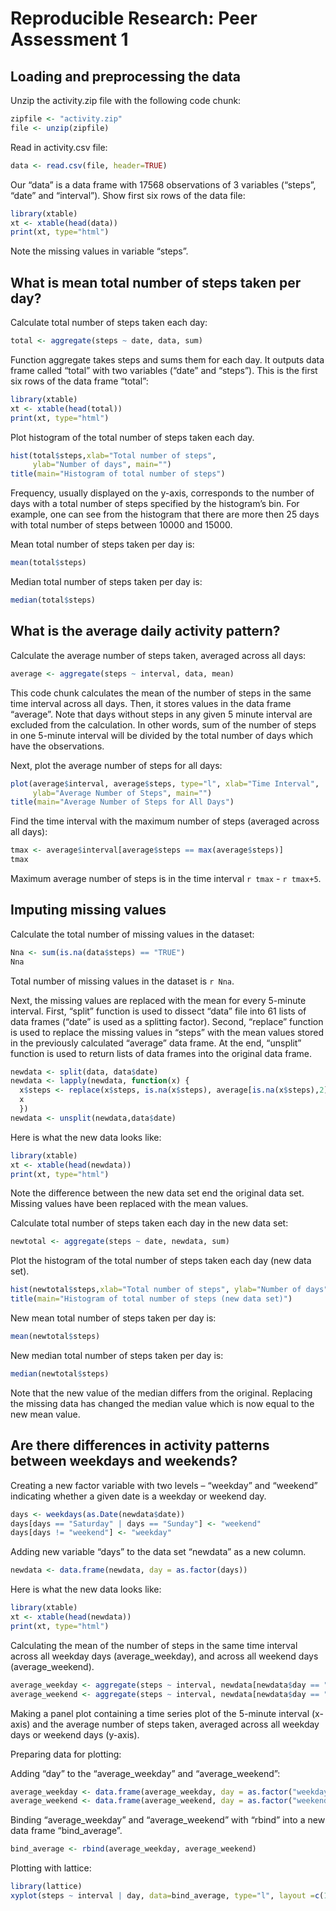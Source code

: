 
Reproducible Research: Peer Assessment 1  
========================================


## Loading and preprocessing the data  

Unzip the activity.zip file with the following code chunk:
```r
zipfile <- "activity.zip"
file <- unzip(zipfile)
```

Read in activity.csv file:
```r
data <- read.csv(file, header=TRUE)
```

Our "data" is a data frame with 17568 observations 
of 3 variables ("steps", "date" and "interval").
Show first six rows of the data file:
```r
library(xtable)
xt <- xtable(head(data))
print(xt, type="html")
```
Note the missing values in variable "steps".


## What is mean total number of steps taken per day?

Calculate total number of steps taken each day:
```r
total <- aggregate(steps ~ date, data, sum)
```

Function aggregate takes steps and sums them for each day.
It outputs data frame called "total" with two variables ("date" and "steps").
This is the first six rows of the data frame "total":
```r
library(xtable)
xt <- xtable(head(total))
print(xt, type="html")
```



Plot histogram of the total number of steps taken each day.
```r
hist(total$steps,xlab="Total number of steps", 
     ylab="Number of days", main="")
title(main="Histogram of total number of steps")
```

Frequency, usually displayed on the y-axis, corresponds to
the number of days with a total number of steps specified by the 
histogram's bin. For example, one can see from the histogram 
that there are more then 25 days with total number of steps 
between 10000 and 15000.

Mean total number of steps taken per day is:
```r
mean(total$steps)
```

Median total number of steps taken per day is:
```r
median(total$steps)
```


## What is the average daily activity pattern?

Calculate the average number of steps taken, averaged across all days:
```r
average <- aggregate(steps ~ interval, data, mean)
```
This code chunk calculates the mean of the number of steps in the same time interval across all days.
Then, it stores values in the data frame "average". Note that days without steps in any given
5 minute interval are excluded from the calculation. In other words, sum of the number of steps
in one 5-minute interval will be divided by the total number of days which have the observations. 

Next, plot the average number of steps for all days:
```r
plot(average$interval, average$steps, type="l", xlab="Time Interval", 
     ylab="Average Number of Steps", main="")
title(main="Average Number of Steps for All Days")
```

Find the time interval with the maximum number of steps (averaged across all days):
```r
tmax <- average$interval[average$steps == max(average$steps)]
tmax
```
Maximum average number of steps is in the time interval `r tmax` - `r tmax+5`.


## Imputing missing values

Calculate the total number of missing values in the dataset:
```r
Nna <- sum(is.na(data$steps) == "TRUE")
Nna
```
Total number of missing values in the dataset is `r Nna`.

Next, the missing values are replaced with the mean for every 5-minute interval.
First, "split" function is used to dissect "data" file into 61 lists
of data frames ("date" is used as a splitting factor). Second, "replace" function
is used to replace the missing values in "steps" with the mean values stored in the previously
calculated "average" data frame. At the end, "unsplit" function is used to 
return lists of data frames into the original data frame.
```r
newdata <- split(data, data$date)
newdata <- lapply(newdata, function(x) {
  x$steps <- replace(x$steps, is.na(x$steps), average[is.na(x$steps),2]); 
  x
  })
newdata <- unsplit(newdata,data$date)
```
Here is what the new data looks like:
```r
library(xtable)
xt <- xtable(head(newdata))
print(xt, type="html")
```
Note the difference between the new data set end the original data set. Missing values
have been replaced with the mean values.

Calculate total number of steps taken each day in the new data set:
```r
newtotal <- aggregate(steps ~ date, newdata, sum)
```

Plot the histogram of the total number of steps taken each day (new data set).
```r
hist(newtotal$steps,xlab="Total number of steps", ylab="Number of days", main="")
title(main="Histogram of total number of steps (new data set)")
```

New mean total number of steps taken per day is:
```r
mean(newtotal$steps)
```

New median total number of steps taken per day is:
```r
median(newtotal$steps)
```
Note that the new value of the median differs from the original. 
Replacing the missing data has changed the median value which is now
equal to the new mean value.


## Are there differences in activity patterns between weekdays and weekends?

Creating a new factor variable with two levels – “weekday” and “weekend” indicating whether a given date is a weekday or weekend day.
```r
days <- weekdays(as.Date(newdata$date))
days[days == "Saturday" | days == "Sunday"] <- "weekend"
days[days != "weekend"] <- "weekday"
```

Adding new variable "days" to the data set "newdata" as a new column.
```r
newdata <- data.frame(newdata, day = as.factor(days))
```

Here is what the new data looks like:
```r
library(xtable)
xt <- xtable(head(newdata))
print(xt, type="html")
```

Calculating the mean of the number of steps in the same time interval across all weekday days
(average_weekday), and across all weekend days (average_weekend).
```r
average_weekday <- aggregate(steps ~ interval, newdata[newdata$day == "weekday",], mean)
average_weekend <- aggregate(steps ~ interval, newdata[newdata$day == "weekend",], mean)
```


Making a panel plot containing a time series plot of the 5-minute interval (x-axis) and the average number of steps taken, averaged across all weekday days or weekend days (y-axis).

Preparing data for plotting:

Adding "day" to the "average_weekday" and "average_weekend":
```r
average_weekday <- data.frame(average_weekday, day = as.factor("weekday"))
average_weekend <- data.frame(average_weekend, day = as.factor("weekend"))
```
Binding "average_weekday" and "average_weekend" with "rbind" into a new data frame
"bind_average".
```r
bind_average <- rbind(average_weekday, average_weekend)
```
Plotting with lattice:
```r
library(lattice)
xyplot(steps ~ interval | day, data=bind_average, type="l", layout =c(1,2), ylab ="Number of steps")  
```

 
